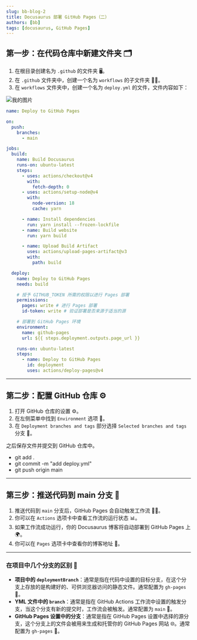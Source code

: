 ```yaml
---
slug: bb-blog-2
title: Docusaurus 部署 GitHub Pages（二）
authors: [bb]
tags: [docusaurus, GitHub Pages]
---
```


## 第一步：在代码仓库中新建文件夹 🗂️

1. 在根目录创建名为 `.github` 的文件夹 🖥️。
2. 在 `.github` 文件夹中，创建一个名为 `workflows` 的子文件夹 🧑‍💻。
3. 在 `workflows` 文件夹中，创建一个名为 `deploy.yml` 的文件，文件内容如下：

![我的图片](/img/githubfile.png)

```yaml
name: Deploy to GitHub Pages

on:
  push:
    branches:
      - main

jobs:
  build:
    name: Build Docusaurus
    runs-on: ubuntu-latest
    steps:
      - uses: actions/checkout@v4
        with:
          fetch-depth: 0
      - uses: actions/setup-node@v4
        with:
          node-version: 18
          cache: yarn

      - name: Install dependencies
        run: yarn install --frozen-lockfile
      - name: Build website
        run: yarn build

      - name: Upload Build Artifact
        uses: actions/upload-pages-artifact@v3
        with:
          path: build

  deploy:
    name: Deploy to GitHub Pages
    needs: build

    # 授予 GITHUB_TOKEN 所需的权限以进行 Pages 部署
    permissions:
      pages: write # 进行 Pages 部署
      id-token: write # 验证部署是否来源于适当的源

    # 部署到 GitHub Pages 环境
    environment:
      name: github-pages
      url: ${{ steps.deployment.outputs.page_url }}

    runs-on: ubuntu-latest
    steps:
      - name: Deploy to GitHub Pages
        id: deployment
        uses: actions/deploy-pages@v4
```

---

## 第二步：配置 GitHub 仓库 ⚙️

1. 打开 GitHub 仓库的设置 ⚙️。
2. 在左侧菜单中找到 `Environment` 选项 📄。
3. 在 `Deployment branches and tags` 部分选择 `Selected branches and tags` 分支 🌿。

之后保存文件并提交到 GitHub 仓库中。

- git add .
- git commit -m "add deploy.yml"
- git push origin main

---

## 第三步：推送代码到 main 分支 🎉

1. 推送代码到 `main` 分支后，GitHub Pages 会自动触发工作流 🏃‍♀️。
2. 你可以在 `Actions` 选项卡中查看工作流的运行状态 📊。
3. 如果工作流成功运行，你的 Docusaurus 博客将自动部署到 GitHub Pages 上 🌍。
4. 你可以在 `Pages` 选项卡中查看你的博客地址 🔗。

---

### 在项目中几个分支的区别 🔄

- **项目中的 `deploymentBranch`**：通常是指在代码中设置的目标分支，在这个分支上存放的是构建好的、可供浏览器访问的静态文件。通常配置为 `gh-pages` 📂。
- **YML 文件中的 `branch`**：通常是指在 GitHub Actions 工作流中设置的触发分支，当这个分支有新的提交时，工作流会被触发。通常配置为 `main` 🎯。
- **GitHub Pages 设置中的分支**：通常是指在 GitHub Pages 设置中选择的源分支，这个分支上的文件会被用来生成和托管你的 GitHub Pages 网站 🌐。通常配置为 `gh-pages` 🌱。
